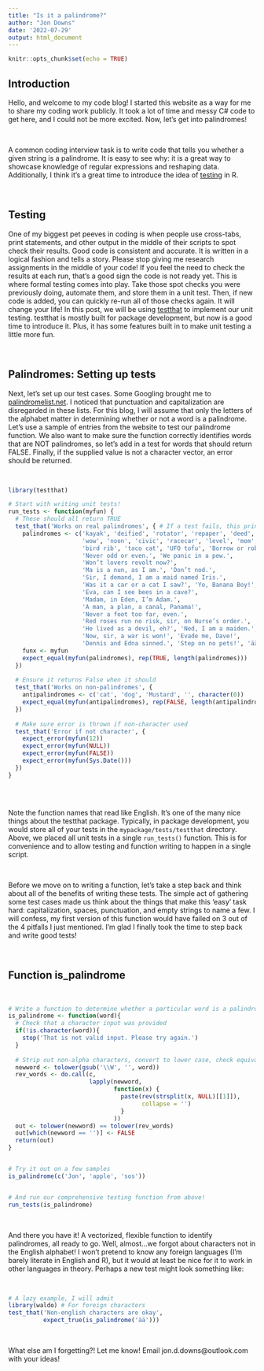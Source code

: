 ```yaml
---
title: "Is it a palindrome?"
author: "Jon Downs"
date: '2022-07-29'
output: html_document
---
```


```r
knitr::opts_chunk$set(echo = TRUE)
```

## **Introduction**

Hello, and welcome to my code blog! I started this website as a way for me to share my coding work publicly. It took a lot of time and messy C# code to get here, and I could not be more excited. Now, let's get into palindromes!

<br />

A common coding interview task is to write code that tells you whether a given string is a palindrome. It is easy to see why: it is a great way to showcase knowledge of regular expressions and reshaping data. Additionally, I think it's a great time to introduce the idea of [testing](https://r-pkgs.org/testing-basics.html) in R.

<br />

## **Testing**

One of my biggest pet peeves in coding is when people use cross-tabs, print statements, and other output in the middle of their scripts to spot check their results. Good code is consistent and accurate. It is written in a logical fashion and tells a story. Please stop giving me research assignments in the middle of your code! If you feel the need to check the results at each run, that's a good sign the code is not ready yet. This is where formal testing comes into play. Take those spot checks you were previously doing, automate them, and store them in a unit test. Then, if new code is added, you can quickly re-run all of those checks again. It will change your life! In this post, we will be using [testthat](https://testthat.r-lib.org/) to implement our unit testing. testthat is mostly built for package development, but now is a good time to introduce it. Plus, it has some features built in to make unit testing a little more fun. 

<br />

## **Palindromes: Setting up tests**

Next, let's set up our test cases. Some Googling brought me to [palindromelist.net](http://www.palindromelist.net/). I noticed that punctuation and capitalization are disregarded in these lists. For this blog, I will assume that only the letters of the alphabet matter in determining whether or not a word is a palindrome. Let's use a sample of entries from the website to test our palindrome function.  We also want to make sure the function correctly identifies words that are NOT palindromes, so let's add in a test for words that should return FALSE. Finally, if the supplied value is not a character vector, an error should be returned.

<br />

```r
library(testthat)

# Start with writing unit tests!
run_tests <- function(myfun) {
  # These should all return TRUE
  test_that('Works on real palindromes', { # If a test fails, this prints
    palindromes <- c('kayak', 'deified', 'rotator', 'repaper', 'deed', 'peep', 
                     'wow', 'noon', 'civic', 'racecar', 'level', 'mom', 
                     'bird rib', 'taco cat', 'UFO tofu', 'Borrow or rob?', 
                     'Never odd or even.', 'We panic in a pew.', 
                     'Won’t lovers revolt now?',  
                     'Ma is a nun, as I am.', 'Don’t nod.', 
                     'Sir, I demand, I am a maid named Iris.', 
                     'Was it a car or a cat I saw?', 'Yo, Banana Boy!', 
                     'Eva, can I see bees in a cave?', 
                     'Madam, in Eden, I’m Adam.', 
                     'A man, a plan, a canal, Panama!', 
                     'Never a foot too far, even.',
                     'Red roses run no risk, sir, on Nurse’s order.', 
                     'He lived as a devil, eh?', 'Ned, I am a maiden.', 
                     'Now, sir, a war is won!', 'Evade me, Dave!', 
                     'Dennis and Edna sinned.', 'Step on no pets!', 'ää')
    funx <- myfun
    expect_equal(myfun(palindromes), rep(TRUE, length(palindromes)))
  })
  
  # Ensure it returns False when it should
  test_that('Works on non-palindromes', {
    antipalindromes <- c('cat', 'dog', 'Mustard', '', character(0))
    expect_equal(myfun(antipalindromes), rep(FALSE, length(antipalindromes)))
  })
  
  # Make sure error is thrown if non-character used
  test_that('Error if not character', {
    expect_error(myfun(12))
    expect_error(myfun(NULL))
    expect_error(myfun(FALSE))
    expect_error(myfun(Sys.Date()))
  })
}



```

<br />

Note the function names that read like English. It's one of the many nice things about the testthat package. Typically, in package development, you would store all of your tests in the `mypackage/tests/testthat` directory. Above, we placed all unit tests in a single `run_tests()` function. This is for convenience and to allow testing and function writing to happen in a single script. 

<br />

Before we move on to writing a function, let's take a step back and think about all of the benefits of writing these tests. The simple act of gathering some test cases made us think about the things that make this 'easy' task hard: capitalization, spaces, punctuation, and empty strings to name a few. I will confess, my first version of this function would have failed on 3 out of the 4 pitfalls I just mentioned. I'm glad I finally took the time to step back and write good tests!

<br />

## **Function is_palindrome**

<br />

```r
# Write a function to determine whether a particular word is a palindrome
is_palindrome <- function(word){
  # Check that a character input was provided
  if(!is.character(word)){
    stop('That is not valid input. Please try again.')
  }
  
  # Strip out non-alpha characters, convert to lower case, check equivalency
  newword <- tolower(gsub('\\W', '', word))
  rev_words <- do.call(c, 
                       lapply(newword, 
                              function(x) {
                                paste(rev(strsplit(x, NULL)[[1]]), 
                                      collapse = '')
                                }
                              ))
  out <- tolower(newword) == tolower(rev_words)
  out[which(newword == '')] <- FALSE
  return(out)
}


# Try it out on a few samples
is_palindrome(c('Jon', 'apple', 'sos'))


# And run our comprehensive testing function from above!
run_tests(is_palindrome)
```

<br />

And there you have it! A vectorized, flexible function to identify palindromes, all ready to go. Well, almost...we forgot about characters not in the English alphabet! I won't pretend to know any foreign languages (I'm barely literate in English and R), but it would at least be nice for it to work in other languages in theory. Perhaps a new test might look something like:

<br />

```r
# A lazy example, I will admit
library(waldo) # For foreign characters
test_that('Non-english characters are okay',
          expect_true(is_palindrome('ää')))
```

<br />

What else am I forgetting?! Let me know! Email jon.d.downs@outlook.com with your ideas!